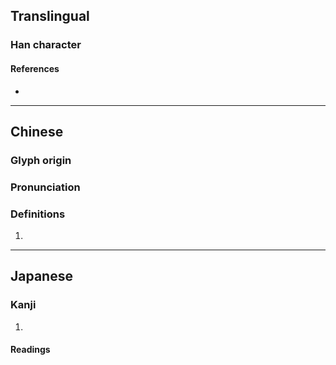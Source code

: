 {{also|𪩷}}
{{character info}}
==Translingual==

===Han character===
{{Han char|rn=50|rad=巾|as=12|sn=15|four=46256|canj=LBRRJ|ids=⿰巾單}}

====References====
* {{Han ref|kx=0336.150|dkj=09074|dj=0643.150|hdz=10754.050|uh=5E5D|ud=24157|bh=E56F|bd=58735}}

----

==Chinese==
{{zh-forms|s=𪩷}}

===Glyph origin===
{{Han etym}}

===Pronunciation===
{{zh-pron
|m=chǎn
|c=cin2
|mc=y
|oc=y
|cat=
}}

===Definitions===
{{zh-hanzi}}

# {{rfdef|zh}}

----

==Japanese==

===Kanji===
{{ja-kanji|grade=|rs=巾12}}

# {{rfdef|ja|sort=巾12}}

====Readings====
{{ja-readings|on=[[せん]] (sen), [[たん]] (tan)|kun=}}